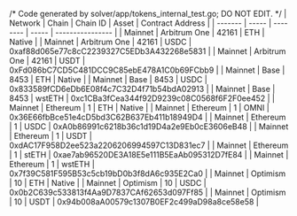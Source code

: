/*
Code generated by solver/app/tokens_internal_test.go; DO NOT EDIT.
*/
| Network | Chain | Chain ID | Asset | Contract Address |
| ------- | ----- | -------- | ----- | ---------------- |
| Mainnet | Arbitrum One | 42161 | ETH | Native |
| Mainnet | Arbitrum One | 42161 | USDC | 0xaf88d065e77c8cC2239327C5EDb3A432268e5831 |
| Mainnet | Arbitrum One | 42161 | USDT | 0xFd086bC7CD5C481DCC9C85ebE478A1C0b69FCbb9 |
| Mainnet | Base | 8453 | ETH | Native |
| Mainnet | Base | 8453 | USDC | 0x833589fCD6eDb6E08f4c7C32D4f71b54bdA02913 |
| Mainnet | Base | 8453 | wstETH | 0xc1CBa3fCea344f92D9239c08C0568f6F2F0ee452 |
| Mainnet | Ethereum | 1 | ETH | Native |
| Mainnet | Ethereum | 1 | OMNI | 0x36E66fbBce51e4cD5bd3C62B637Eb411b18949D4 |
| Mainnet | Ethereum | 1 | USDC | 0xA0b86991c6218b36c1d19D4a2e9Eb0cE3606eB48 |
| Mainnet | Ethereum | 1 | USDT | 0xdAC17F958D2ee523a2206206994597C13D831ec7 |
| Mainnet | Ethereum | 1 | stETH | 0xae7ab96520DE3A18E5e111B5EaAb095312D7fE84 |
| Mainnet | Ethereum | 1 | wstETH | 0x7f39C581F595B53c5cb19bD0b3f8dA6c935E2Ca0 |
| Mainnet | Optimism | 10 | ETH | Native |
| Mainnet | Optimism | 10 | USDC | 0x0b2C639c533813f4Aa9D7837CAf62653d097Ff85 |
| Mainnet | Optimism | 10 | USDT | 0x94b008aA00579c1307B0EF2c499aD98a8ce58e58 |
